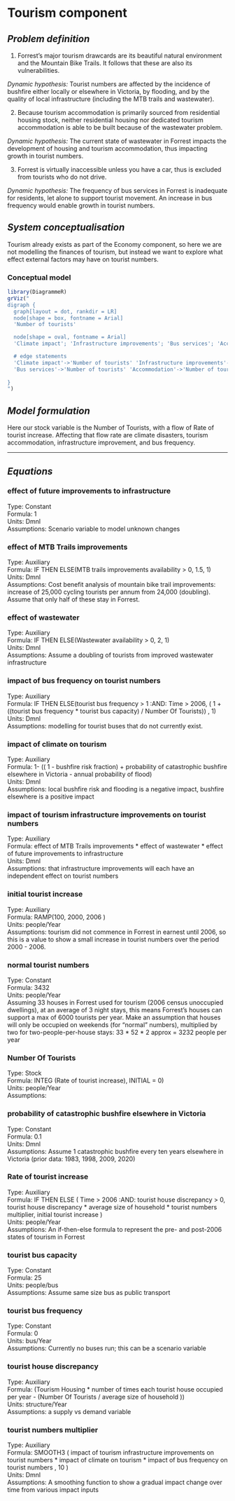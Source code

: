 
# Tourism component


## *Problem definition*

1. Forrest’s major tourism drawcards are its beautiful natural environment and the Mountain Bike Trails. It follows that these are also its vulnerabilities.

*Dynamic hypothesis:*
Tourist numbers are affected by the incidence of bushfire either locally or elsewhere in Victoria, by flooding,   and by the quality of local infrastructure (including the MTB trails and wastewater).

2. Because tourism accommodation is primarily sourced from residential housing stock, neither residential housing nor dedicated tourism accommodation is able to be built because of the wastewater problem.
 
*Dynamic hypothesis:*
The current state of wastewater in Forrest impacts the development of housing and tourism accommodation, thus   impacting growth in tourist numbers.

3. Forrest is virtually inaccessible unless you have a car, thus is excluded from tourists who do not drive.

*Dynamic hypothesis:*
The frequency of bus services in Forrest is inadequate for residents, let alone to support tourist movement. An   increase in bus frequency would enable growth in tourist numbers.

## *System conceptualisation*

Tourism already exists as part of the Economy component, so here we are not modelling the finances of tourism, but instead we want to explore what effect external factors may have on tourist numbers.

### Conceptual model
```r
library(DiagrammeR)
grViz("
digraph {
  graph[layout = dot, rankdir = LR]
  node[shape = box, fontname = Arial]
  'Number of tourists'

  node[shape = oval, fontname = Arial]
  'Climate impact'; 'Infrastructure improvements'; 'Bus services'; 'Accommodation'

  # edge statements
  'Climate impact'->'Number of tourists' 'Infrastructure improvements'->'Number of tourists'
  'Bus services'->'Number of tourists' 'Accommodation'->'Number of tourists'
   
}
")


```



## *Model formulation*

Here our stock variable is the Number of Tourists, with a flow of Rate of tourist increase. Affecting that flow rate are climate disasters, tourism accommodation, infrastructure improvement, and bus frequency.

***

## *Equations*

### effect of future improvements to infrastructure  

Type: Constant  
Formula: 1  
Units: Dmnl  
Assumptions: Scenario variable to model unknown changes  

### effect of MTB Trails improvements  

Type: Auxiliary  
Formula: IF THEN ELSE(MTB trails improvements availability > 0, 1.5, 1)  
Units: Dmnl  
Assumptions: Cost benefit analysis of mountain bike trail improvements: increase of 25,000 cycling tourists per annum from 24,000 (doubling). Assume that only half of these stay in Forrest.  

### effect of wastewater  

Type: Auxiliary  
Formula: IF THEN ELSE(Wastewater availability > 0, 2, 1)  
Units: Dmnl  
Assumptions: Assume a doubling of tourists from improved wastewater infrastructure  

### impact of bus frequency on tourist numbers  

Type: Auxiliary  
Formula: IF THEN ELSE(tourist bus frequency > 1 :AND: Time > 2006, ( 1 + ((tourist bus frequency * tourist bus capacity) / Number Of Tourists)) , 1)  
Units: Dmnl  
Assumptions: modelling for tourist buses that do not currently exist.  

### impact of climate on tourism  

Type: Auxiliary  
Formula: 1- (( 1 - bushfire risk fraction) + probability of catastrophic bushfire elsewhere in Victoria - annual probability of flood)  
Units: Dmnl  
Assumptions: local bushfire risk and flooding is a negative impact, bushfire elsewhere is a positive impact  

### impact of tourism infrastructure improvements on tourist numbers  

Type: Auxiliary  
Formula: effect of MTB Trails improvements * effect of wastewater * effect of future improvements to infrastructure  
Units: Dmnl  
Assumptions: that infrastructure improvements will each have an independent effect on tourist numbers  

### initial tourist increase  

Type: Auxiliary  
Formula: RAMP(100, 2000, 2006 )  
Units: people/Year  
Assumptions: tourism did not commence in Forrest in earnest until 2006, so this is a value to show a small increase in tourist numbers over the period 2000 - 2006.  

### normal tourist numbers  

Type: Constant   
Formula: 3432  
Units: people/Year  
Assuming 33 houses in Forrest used for tourism (2006 census unoccupied dwellings), at an average of 3 night stays, this means Forrest's houses can support a max of 6000 tourists per year. Make an assumption that houses will only be occupied on weekends (for "normal" numbers), multiplied by two for two-people-per-house stays: 33 * 52 * 2 approx = 3232 people per year  

### Number Of Tourists  

Type: Stock  
Formula: INTEG (Rate of tourist increase), INITIAL = 0)  
Units: people/Year  
Assumptions:  

### probability of catastrophic bushfire elsewhere in Victoria

Type: Constant  
Formula: 0.1  
Units: Dmnl  
Assumptions: Assume 1 catastrophic bushfire every ten years elsewhere in Victoria (prior data: 1983, 1998, 2009, 2020)  

### Rate of tourist increase  

Type: Auxiliary  
Formula: IF THEN ELSE ( Time > 2006 :AND: tourist house discrepancy > 0, tourist house discrepancy * average size of household * tourist numbers multiplier, initial tourist increase )  
Units: people/Year  
Assumptions: An if-then-else formula to represent the pre- and post-2006 states of tourism in Forrest  

### tourist bus capacity 

Type: Constant  
Formula: 25  
Units: people/bus  
Assumptions: Assume same size bus as public transport  

### tourist bus frequency  

Type: Constant   
Formula: 0  
Units: bus/Year  
Assumptions: Currently no buses run; this can be a scenario variable  

### tourist house discrepancy  

Type: Auxiliary  
Formula: (Tourism Housing * number of times each tourist house occupied per year - (Number Of Tourists / average size of household ))  
Units: structure/Year  
Assumptions: a supply vs demand variable  

### tourist numbers multiplier  
    
Type: Auxiliary  
Formula: SMOOTH3 ( impact of tourism infrastructure improvements on tourist numbers * impact of climate on tourism * impact of bus frequency on tourist numbers , 10 )  
Units: Dmnl  
Assumptions: A smoothing function to show a gradual impact change over time from various impact inputs  
